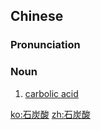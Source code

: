 ==Chinese==
{{zh-forms|type=21}}

===Pronunciation===
{{zh-pron
|m=shítànsuān
|mn=chio̍h-thòaⁿ-sng
|cat=n
}}

===Noun===
{{zh-noun}}

# [[carbolic acid]]

[[ko:石炭酸]]
[[zh:石炭酸]]